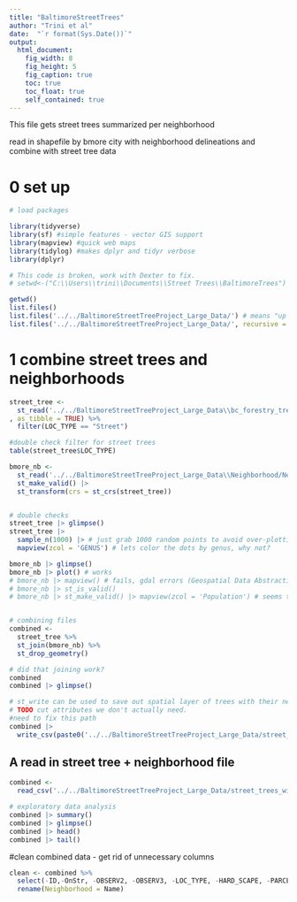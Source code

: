```yaml
---
title: "BaltimoreStreetTrees"
author: "Trini et al"
date:  "`r format(Sys.Date())`"
output:
  html_document:
    fig_width: 8
    fig_height: 5
    fig_caption: true
    toc: true
    toc_float: true
    self_contained: true
---
```


This file gets street trees summarized per neighborhood

read in shapefile by bmore city with neighborhood delineations and combine with street tree data


# 0 set up
```r


# load packages

library(tidyverse)
library(sf) #simple features - vector GIS support
library(mapview) #quick web maps 
library(tidylog) #makes dplyr and tidyr verbose
library(dplyr)

# This code is broken, work with Dexter to fix.
# setwd<-("C:\\Users\\trini\\Documents\\Street Trees\\BaltimoreTrees") # there is another way to do this I'll (DHL) show you

getwd()
list.files()
list.files('../../BaltimoreStreetTreeProject_Large_Data/') # means "up one level"
list.files('../../BaltimoreStreetTreeProject_Large_Data/', recursive = TRUE) # means "up one level"
```


# 1 combine street trees and neighborhoods
```r

street_tree <- 
  st_read('../../BaltimoreStreetTreeProject_Large_Data\\bc_forestry_trees_20190319\\bc_forestry_trees_20190319.shp'
, as_tibble = TRUE) %>% 
  filter(LOC_TYPE == "Street") 

#double check filter for street trees
table(street_tree$LOC_TYPE)

bmore_nb <- 
  st_read('../../BaltimoreStreetTreeProject_Large_Data\\Neighborhood/Neighborhood.shp') |> 
  st_make_valid() |> 
  st_transform(crs = st_crs(street_tree))


# double checks
street_tree |> glimpse()
street_tree |> 
  sample_n(1000) |> # just grab 1000 random points to avoid over-plotting and sensory overload
  mapview(zcol = 'GENUS') # lets color the dots by genus, why not?

bmore_nb |> glimpse()
bmore_nb |> plot() # works
# bmore_nb |> mapview() # fails, gdal errors (Geospatial Data Abstraction Library, https://gdal.org/, open source spatial library)
# bmore_nb |> st_is_valid()
# bmore_nb |> st_make_valid() |> mapview(zcol = 'Population') # seems to work now! updated read in step above


# combining files
combined <- 
  street_tree %>%
  st_join(bmore_nb) %>%
  st_drop_geometry()

# did that joining work?
combined
combined |> glimpse()

# st_write can be used to save out spatial layer of trees with their neighborhood attributes. 
# TODO cut attributes we don't actually need. 
#need to fix this path
combined |> 
  write_csv(paste0('../../BaltimoreStreetTreeProject_Large_Data/street_trees_with_neigh_attributes_', Sys.Date(), '.csv'))

```

## A read in street tree + neighborhood file
```r

combined <-
  read_csv('../../BaltimoreStreetTreeProject_Large_Data/street_trees_with_neigh_attributes_2023-06-13.csv')

# exploratory data analysis
combined |> summary()
combined |> glimpse()
combined |> head()
combined |> tail()
```
#clean combined data - get rid of unnecessary columns
```r
clean <- combined %>% 
  select(-ID,-OnStr, -OBSERV2, -OBSERV3, -LOC_TYPE, -HARD_SCAPE, -PARCELID, -COLLECTOR, -Inv_Time, -INSPECT_DT, -Inspect_TM, -Notes, -OBJECTID.y) %>% 
  rename(Neighborhood = Name)

```





